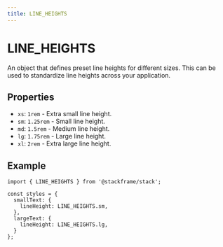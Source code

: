 ```yaml
---
title: LINE_HEIGHTS
---
```


# LINE_HEIGHTS

An object that defines preset line heights for different sizes. This can be used to standardize line heights across your application.

## Properties

- `xs`: `1rem` - Extra small line height.
- `sm`: `1.25rem` - Small line height.
- `md`: `1.5rem` - Medium line height.
- `lg`: `1.75rem` - Large line height.
- `xl`: `2rem` - Extra large line height.

## Example

```tsx
import { LINE_HEIGHTS } from '@stackframe/stack';

const styles = {
  smallText: {
    lineHeight: LINE_HEIGHTS.sm,
  },
  largeText: {
    lineHeight: LINE_HEIGHTS.lg,
  }
};
```